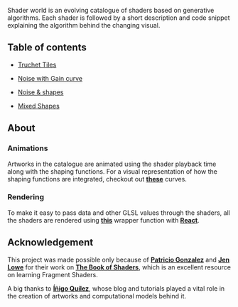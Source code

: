 Shader world is an evolving catalogue of shaders based on generative algorithms. Each shader is followed by a short
description and code snippet explaining the algorithm behind the changing visual.

## Table of contents

* [Truchet Tiles](./TruchetTiles)

* [Noise with Gain curve](./NoiseGain)

* [Noise & shapes](./NoiseShape)

* [Mixed Shapes](./Shapes)

## About

### Animations

Artworks in the catalogue are animated using the shader playback time along with the shaping functions. For a visual representation of how the
shaping functions are integrated, checkout out [**these**](https://shaping-functions.surge.sh/) curves.

### Rendering

To make it easy to pass data and other GLSL values through the shaders, all the shaders are rendered using [**this**](https://github.com/nitin42/react-shader-canvas) wrapper function with [**React**](https://reactjs.org/).

## Acknowledgement

This project was made possible only because of [**Patricio Gonzalez**](http://patriciogonzalezvivo.com/) and [**Jen Lowe**](http://jenlowe.net/) for their work on [**The Book of Shaders**](https://thebookofshaders.com/), which is an excellent
resource on learning Fragment Shaders.

A big thanks to [**Íñigo Quílez**](https://www.iquilezles.org/), whose blog and tutorials played a vital role in the creation of artworks and computational models behind it.


